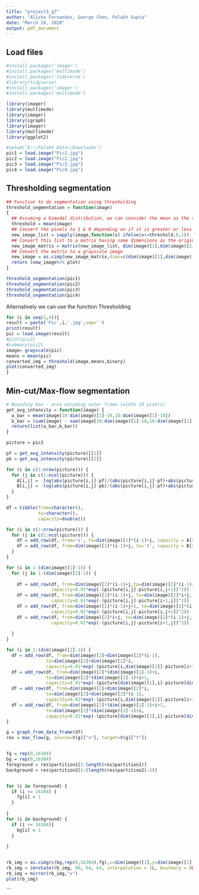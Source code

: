 ```yaml
---
title: "project3_g7"
author: "Alisha Fernandes, George Chen, Palakh Gupta"
date: "March 28, 2020"
output: pdf_document
---
```


## Load files

```r
#install.packages('imager')
#install.packages('multimode')
#install.packages('tidyverse')
#library(tidyverse)
#install.packages('imager')
#install.packages('multimode')

library(imager)
library(multimode)
library(imager)
library(igraph)
library(imager)
library(multimode)
library(ggplot2)
```

```r
#setwd('D:\\Palakh Data\\Downloads')
pic1 = load.image("Pic1.jpg")
pic2 = load.image("Pic2.jpg")
pic3 = load.image("Pic3.jpg")
pic4 = load.image("Pic4.jpg")

```

## Thresholding segmentation
```r
## Function to do segmentation using thresholding
threshold_segmentation = function(image)
{
  ## Assuming a bimodal distribution, we can consider the mean as the threshold
  threshold = mean(image)
  ## Convert the pixels to 1 & 0 depending on if it is greater or less than the threshold
  new_image_list = sapply(image,function(x) ifelse(x<=threshold,0,1))
  ## Convert this list to a matrix having same dimensions as the original image
  new_image_matrix = matrix(new_image_list, dim(image)[1],dim(image)[2])
  ## Convert the matrix to a grayscale image
  new_image = as.cimg(new_image_matrix,dims=c(dim(image)[1],dim(image)[2],1,1))
  return (new_image%>% plot)
}

threshold_segmentation(pic1)
threshold_segmentation(pic2)
threshold_segmentation(pic3)
threshold_segmentation(pic4)
```

Alternatively we can use the function Thresholding
```r

for (i in seq(1,4)){
result = paste('Pic',i,'.jpg',sep='')
print(result)
pic = load.image(result)
#plot(pic2)
#summary(pic2)
image= grayscale(pic)
means = mean(pic)
converted_img = threshold(image,means,binary) 
plot(converted_img)
}
```
## Min-cut/Max-flow segmentation


```r
# Bounding box - area excuding outer frame (width 10 pixels) 
get_avg_intensity = function(image) {
  a_bar = mean(image[10:dim(image)[1]-10,10:dim(image)[1]-10])
  b_bar = (sum(image) - sum(image[10:dim(image)[1]-10,10:dim(image)[1]-10]))/(dim(image)[1]*dim(image)[1]-109*109)
  return(list(a_bar,b_bar))
}

```


```r

picture = pic3

pf = get_avg_intensity(picture)[[1]]
pb = get_avg_intensity(picture)[[2]]

for (i in c(1:nrow(picture))) {
  for (j in c(1:ncol(picture))) {
    A[i,j] = -log(abs(picture[i,j]-pf)/(abs(picture[i,j]-pf)+abs(picture[i,j]-pb)))
    B[i,j] = -log(abs(picture[i,j]-pb)/(abs(picture[i,j]-pf)+abs(picture[i,j]-pb)))
  }
}

df = tibble(from=character(),
            to=character(),
            capacity=double())

for (i in c(1:nrow(picture))) {
  for (j in c(1:ncol(picture))) {
    df = add_row(df, from='s', to=dim(image)[1]*(i-1)+j, capacity = A[i,j])
    df = add_row(df, from=dim(image)[1]*(i-1)+j, to='t', capacity = B[i,j])
  }
}

for (i in 1:(dim(image)[1]-1)) {
  for (j in 1:(dim(image)[2]-1)) {
    
    df = add_row(df, from=dim(image)[2]*(i-1)+j,to=dim(image)[2]*(i-1)+j+1,
                 capacity=0.01*exp(-(picture[i,j]-picture[i,j+1])^2)) 
    df = add_row(df, from=dim(image)[2]*(i-1)+j, to=dim(image)[2]*i+j,
                 capacity=0.01*exp(-(picture[i,j]-picture[i+1,j])^2))
    df = add_row(df, from=dim(image)[2]*(i-1)+j+1, to=dim(image)[2]*(i-1)+j,
                 capacity=0.01*exp(-(picture[i,j]-picture[i,j+1])^2))
    df = add_row(df, from=dim(image)[2]*i+j, to=dim(image)[2]*(i-1)+j,
                 capacity=0.01*exp(-(picture[i,j]-picture[i+1,j])^2))
    
  }
}

for (i in 1:(dim(image)[2]-1)) {
  df = add_row(df, from=dim(image)[2]+dim(image)[2]*(i-1),              
               to=dim(image)[2]+dim(image)[2]*i,
               capacity=0.01*exp(-(picture[i,dim(image)[2]]-picture[i+1,dim(image)[2]])^2))
  df = add_row(df, from=dim(image)[2]*(dim(image)[1]-1)+i, 
               to=dim(image)[2]*(dim(image)[1]-1)+i+1,
               capacity=0.01*exp(-(picture[dim(image)[1],i]-picture[dim(image)[1],i+1])^2))
  df = add_row(df, from=dim(image)[2]+dim(image)[2]*i, 
               to=dim(image)[2]+dim(image)[2]*(i-1),
               capacity=0.01*exp(-(picture[i,dim(image)[2]]-picture[i+1,dim(image)[2]])^2))
  df = add_row(df, from=dim(image)[2]*(dim(image)[1]-1)+i+1, 
               to=dim(image)[2]*(dim(image)[1]-1)+i,
               capacity=0.01*exp(-(picture[dim(image)[1],i]-picture[dim(image)[1],i+1])^2))
}

g = graph_from_data_frame(df)
res = max_flow(g, source=V(g)["s"], target=V(g)["t"])


fg = rep(0,16384)
bg = rep(0,16384)
foreground = res$partition1[2:length(res$partition1)]
background = res$partition2[1:(length(res$partition2)-2)]


for (i in foreground) {
  if (i <= 16384) {
    fg[i] = 1
  }
    
}
for (i in background) {
  if (i <= 16384){
    bg[i] = 1
  }
  
}


rb_img = as.cimg(c(bg,rep(0,16384),fg),x=dim(image)[1],y=dim(image)[1],cc=3)
rb_img = imrotate(rb_img, 90, 64, 64, interpolation = 1L, boundary = 0L)
rb_img = mirror(rb_img,"x")
plot(rb_img)

```
```
